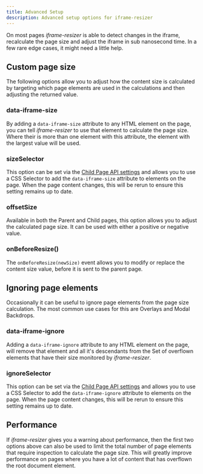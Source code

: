 ```yaml
---
title: Advanced Setup
description: Advanced setup options for iframe-resizer
---
```



On most pages _iframe-resizer_ is able to detect changes in the iframe, recalculate
the page size and adjust the iframe in sub nanosecond time. In a few rare edge cases,
it might need a little help.

## Custom page size

The following options allow you to adjust how the content size is calculated by 
targeting which page elements are used in the calculations and then adjusting 
the returned value.

### <span class="option">data-iframe-size</span>

By adding a `data-iframe-size` attribute to any HTML element on the page, you can tell
_iframe-resizer_ to use that element to calculate the page size. Where their is more
than one element with this attribute, the element with the largest value will be
used.

### <span class="option">sizeSelector</span>

This option can be set via the [Child Page API settings](/api/child#settings)
and allows you to use a CSS Selector to add the `data-iframe-size` attribute
to elements on the page. When the page content changes, this will be rerun to
ensure this setting remains up to date.

### <span class="option">offsetSize</span>

Available in both the Parent and Child pages, this option allows you to adjust
the calculated page size. It can be used with either a positive or negative value.

### <span class="option">onBeforeResize()</span>

The `onBeforeResize(newSize)` event allows you to modify or replace the content
size value, before it is sent to the parent page.

## Ignoring page elements

Occasionally it can be useful to ignore page elements from the page size calculation.
The most common use cases for this are Overlays and Modal Backdrops.

### <span class="option">data-iframe-ignore</span>

Adding a `data-iframe-ignore` attribute to any HTML element on the page, will remove
that element and all it's descendants from the <span class="fig">Set</span> of overflown 
elements that have their size monitored by _iframe-resizer_.

### <span class="option">ignoreSelector</span>

This option can be set via the [Child Page API settings](/api/child#settings)
and allows you to use a CSS Selector to add the `data-iframe-ignore` attribute
to elements on the page. When the page content changes, this will be rerun to
ensure this setting remains up to date.

## Performance

If _iframe-resizer_ gives you a warning about performance, then the first two
options above can also be used to limit the total number of page elements that
require inspection to calculate the page size. This will greatly improve 
performance on pages where you have a lot of content that has overflown the
root document element.

<FeedbackComponent />
